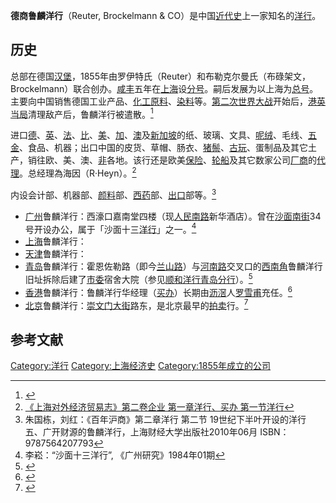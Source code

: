 '''德商鲁麟洋行'''（Reuter, Brockelmann & CO）是中国[[近代史|近代史]]上一家知名的[[洋行|洋行]]。

==历史==
总部在德国[[汉堡|汉堡]]，1855年由罗伊特氏（Reuter）和布勒克尔曼氏（布碌架文，Brockelmann）联合创办。[[咸丰_(年号)|咸丰]]五年在[[上海市|上海]]设[[分號|分号]]。嗣后发展为以上海为[[總部|总号]]。主要向中国销售德国工业产品、[[化工原料|化工原料]]、[[染料|染料]]等。[[第二次世界大战|第二次世界大战]]开始后，[[港英政府|港英当局]]清理敌产后，鲁麟洋行被遣散。<ref>{{Cite web |url=http://www.gzzxws.gov.cn/qxws/lwws/lwzj/qxlw1/201011/t20101119_19714.htm |title=邓樵光：“德商鲁麟洋行在我国经营概况回忆”，《广州市荔湾区政协文史资料第一辑》 |access-date=2015-12-25 |archive-date=2019-09-09 |archive-url=https://web.archive.org/web/20190909100044/http://www.gzzxws.gov.cn/qxws/lwws/lwzj/qxlw1/201011/t20101119_19714.htm |dead-url=no }}</ref>

进口[[德国|德]]、[[英国|英]]、[[法国|法]]、[[比利时|比]]、[[美国|美]]、[[加拿大|加]]、[[澳大利亚|澳]]及[[新加坡|新加坡]]的纸、玻璃、文具、[[呢绒|呢绒]]、毛线、[[五金件|五金]]、食品、机器；出口中国的皮货、草帽、肠衣、[[猪鬃|猪鬃]]、[[古玩|古玩]]、蛋制品及其它土产，销往欧、美、澳、[[非洲|非]]各地。该行还是欧美[[保險|保险]]、[[輪船|轮船]]及其它数家公司[[廠商|厂商]]的[[代理|代理]]。总经理為海因（R·Heyn）。<ref>[http://www.shtong.gov.cn/newsite/node2/node2245/node74728/node74732/node74941/node74951/userobject1ai89603.html 《上海对外经济贸易志》第二卷企业 第一章洋行、买办 第一节洋行 ]</ref>

内设会计部、机器部、[[颜料|颜料]]部、[[西药|西药]]部、[[出口|出口]]部等。<ref>朱国栋，刘红：《百年沪商》第二章洋行 第二节  19世纪下半叶开设的洋行 五、广开财源的鲁麟洋行，上海财经大学出版社2010年06月 ISBN：9787564207793</ref>

*[[广州市|广州]]鲁麟洋行：西濠口嘉南堂四楼（现[[人民南站|人民南路]]新华酒店）。曾在[[沙面街道|沙面南街]]34号开设办公，属于「沙面十三[[洋行|洋行]]」之一。<ref>李崧：“沙面十三洋行”, 《广州研究》1984年01期</ref>
*[[上海市|上海]]鲁麟洋行：
*[[天津市|天津]]鲁麟洋行：
*[[青岛市|青岛]]鲁麟洋行：霍恩佐勒路（即今[[兰山路|兰山路]]）与[[河南路_(青岛)|河南路]]交叉口的[[西南角|西南角]]鲁麟洋行旧址拆除后建了[[市委|市委]]宿舍大院（参见[[顺和洋行青岛分行|顺和洋行青岛分行]]）。<ref>{{Cite web |url=http://wanbao.qingdaonews.com/html/2007-08/05/content_53310.htm |title=鲁勇 唐森兴：从鲁麟洋行到石德洋行，2007年8月5日《青岛晚报》 |access-date=2015-12-26 |archive-url=https://web.archive.org/web/20151227020654/http://wanbao.qingdaonews.com/html/2007-08/05/content_53310.htm |archive-date=2015-12-27 |dead-url=yes }}</ref>
*[[香港|香港]]鲁麟洋行：鲁麟洋行华经理（[[買辦|买办]]）长期由[[沥滘站|沥滘]]人[[罗雪甫|罗雪甫]]充任。<ref>{{Cite web |url=http://informationtimes.dayoo.com/html/2013-03/09/content_2174620.htm |title=河南地：寻找沥滘罗氏家族印记， 《信息时报》2013-03-09 |access-date=2015-12-26 |archive-date=2016-01-19 |archive-url=https://web.archive.org/web/20160119143938/http://informationtimes.dayoo.com/html/2013-03/09/content_2174620.htm |dead-url=yes }}</ref>
*[[北京市|北京]]鲁麟洋行：[[崇文门外大街|崇文门大街]]路东，是北京最早的[[拍卖|拍卖]]行。<ref>{{Cite web |url=http://cul.qq.com/a/20140930/027515.htm |title=民国记忆：老北京的拍卖行 |access-date=2015-12-26 |archive-date=2019-12-02 |archive-url=https://web.archive.org/web/20191202172353/https://cul.qq.com/a/20140930/027515.htm |dead-url=no }}</ref>

==参考文献==
<references/>


{{清朝对外贸易}}
{{Authority control}}
[[Category:洋行|Category:洋行]]
[[Category:上海经济史|Category:上海经济史]]
[[Category:1855年成立的公司|Category:1855年成立的公司]]